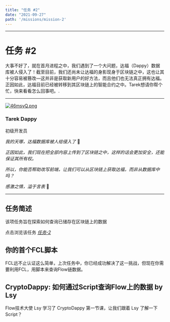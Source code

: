 ---
title: "任务 #2"
date: "2021-09-27"
path: '/missions/mission-2'
---



---


# 任务 #2

大事不好了，就在首月进程之中，我们遇到了一个大问题，达福（Dappy）数据库被人侵入了！截至目前，我们还尚未让达福的身影现身于区块链之中，这也让其十分容易被篡改—这并非是获取新用户的好方法，而且他们也无法真正拥有达福。正因如此，达福目前已经被转移到其区块链上的智能合约之中。Tarek想请你帮个忙，快来看看怎么回事吧。.

------

[![46msyQ.png](https://z3.ax1x.com/2021/09/26/46msyQ.png)](https://imgtu.com/i/46msyQ)

### Tarek Dappy

初级开发员

*我的天哪，达福数据库被人给侵入了* 😬

 *正因如此，我们现在把全部内容上传到了区块链之中，这样的话会更加安全，还能保证其所有权。*

*所以，你能否帮助改写前端，让我们可以从区块链上获取达福，而非从数据库中吗？*

*感激之情，溢于言表* 🙏

------

## 任务简述

该项任务旨在探索如何查询已储存在区块链上的数据

点击浏览该任务 [*任务-2*](https://github.com/bebner/crypto-dappy/tree/mission-2)

## 你的首个FCL脚本

FCL远不止认证这么简单，上次任务中，你已经成功解决了这一挑战，但现在你需要利用FCL，用脚本来查询Flow链数据。

<YoutubeEmbed embedId="TCZhSMfZySw"/>

## CryptoDappy: 如何通过Script查询Flow上的数据 by Lsy

Flow技术大使 Lsy 学习了 CryptoDappy 第一节课，让我们跟着 Lsy 了解一下 Script？

<BilibiliEmbed embedId="BV11g411F7FV"/>

